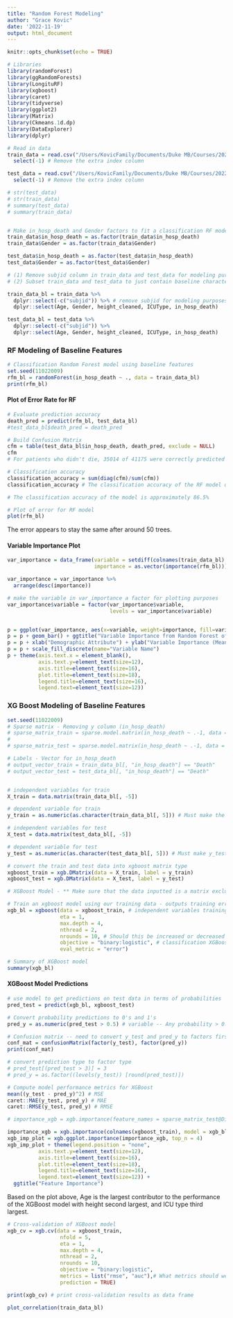 ```yaml
---
title: "Random Forest Modeling"
author: "Grace Kovic"
date: '2022-11-19'
output: html_document
---
```


```r
knitr::opts_chunk$set(echo = TRUE)
```

```r
# Libraries 
library(randomForest)
library(ggRandomForests)
library(LongituRF)
library(xgboost)
library(caret)
library(tidyverse)
library(ggplot2)
library(Matrix)
library(Ckmeans.1d.dp)
library(DataExplorer)
library(dplyr)
```

```r
# Read in data 
train_data = read.csv("/Users/KovicFamily/Documents/Duke MB/Courses/2022-2023 Courses/Fall 2022/BIOSTAT 707 - Stat Machine Learning/Final Project/707FinalProject/train.csv") %>% 
  select(-1) # Remove the extra index column 

test_data = read.csv("/Users/KovicFamily/Documents/Duke MB/Courses/2022-2023 Courses/Fall 2022/BIOSTAT 707 - Stat Machine Learning/Final Project/707FinalProject/test.csv") %>% 
  select(-1) # Remove the extra index column 
```

```r
# str(test_data)
# str(train_data)
# summary(test_data)
# summary(train_data)


# Make in_hosp_death and Gender factors to fit a classification RF model
train_data$in_hosp_death = as.factor(train_data$in_hosp_death)
train_data$Gender = as.factor(train_data$Gender)

test_data$in_hosp_death = as.factor(test_data$in_hosp_death)
test_data$Gender = as.factor(test_data$Gender)
```

```r
# (1) Remove subjid column in train_data and test_data for modeling purposes  
# (2) Subset train_data and test_data to just contain baseline characteristics collected at time of ICU admission (Age, Gender, Weight, Height, ICU Type, in_hosp_death) plus in_hosp_death

train_data_bl = train_data %>% 
  dplyr::select(-c("subjid")) %>% # remove subjid for modeling purposes 
  dplyr::select(Age, Gender, height_cleaned, ICUType, in_hosp_death)

test_data_bl = test_data %>% 
  dplyr::select(-c("subjid")) %>% 
  dplyr::select(Age, Gender, height_cleaned, ICUType, in_hosp_death)
```

### RF Modeling of Baseline Features

```r
# Classification Random Forest model using baseline features
set.seed(11022009)
rfm_bl = randomForest(in_hosp_death ~ ., data = train_data_bl) 
print(rfm_bl)

```

#### Plot of Error Rate for RF 

```r
# Evaluate prediction accuracy
death_pred = predict(rfm_bl, test_data_bl)
#test_data_bl$death_pred = death_pred

# Build Confusion Matrix 
cfm = table(test_data_bl$in_hosp_death, death_pred, exclude = NULL)
cfm
# For patients who didn't die, 35014 of 41175 were correctly predicted to have not died. For those who did die, 621 of 41175 were correctly predicted to have died. 

# Classification accuracy 
classification_accuracy = sum(diag(cfm)/sum(cfm))
classification_accuracy # The classification accuracy of the RF model using baseline 

# The classification accuracy of the model is approximately 86.5%

```

```r
# Plot of error for RF model
plot(rfm_bl)
```

The error appears to stay the same after around 50 trees.

#### Variable Importance Plot 

```r
var_importance = data_frame(variable = setdiff(colnames(train_data_bl), "in_hosp_death"), 
                            importance = as.vector(importance(rfm_bl)))

var_importance = var_importance %>% 
  arrange(desc(importance)) 

# make the variable in var_importance a factor for plotting purposes 
var_importance$variable = factor(var_importance$variable, 
                                 levels = var_importance$variable)


p = ggplot(var_importance, aes(x=variable, weight=importance, fill=variable))
p = p + geom_bar() + ggtitle("Variable Importance from Random Forest of Baseline Features")
p = p + xlab("Demographic Attribute") + ylab("Variable Importance (Mean Decrease in Gini Index)")
p = p + scale_fill_discrete(name="Variable Name")
p + theme(axis.text.x = element_blank(),
          axis.text.y=element_text(size=12),
          axis.title=element_text(size=16),
          plot.title=element_text(size=18),
          legend.title=element_text(size=16),
          legend.text=element_text(size=12)) 

```

### XG Boost Modeling of Baseline Features

```r
set.seed(11022009)
# Sparse matrix - Removing y column (in_hosp_death)
# sparse_matrix_train = sparse.model.matrix(in_hosp_death ~ .-1, data = train_data_bl)
# 
# sparse_matrix_test = sparse.model.matrix(in_hosp_death ~ .-1, data = test_data_bl)

# Labels - Vector for in_hosp_death
# output_vector_train = train_data_bl[, "in_hosp_death"] == "Death"
# output_vector_test = test_data_bl[, "in_hosp_death"] == "Death"


# independent variables for train
X_train = data.matrix(train_data_bl[, -5])

# dependent variable for train
y_train = as.numeric(as.character(train_data_bl[, 5])) # Must make the y_train a character and then numeric

# independent variables for test
X_test = data.matrix(test_data_bl[, -5])

# dependent variable for test
y_test = as.numeric(as.character(test_data_bl[, 5])) # Must make y_test a character and then numeric

# convert the train and test data into xgboost matrix type 
xgboost_train = xgb.DMatrix(data = X_train, label = y_train)
xgboost_test = xgb.DMatrix(data = X_test, label = y_test)

# XGBoost Model - ** Make sure that the data inputted is a matrix excluding y variable. The y variable will be inputted as a separate vector using the label argument

# Train an xgboost model using our training data - outputs training error
xgb_bl = xgboost(data = xgboost_train, # independent variables training data
                 eta = 1, 
                 max.depth = 4, 
                 nthread = 2, 
                 nrounds = 10, # Should this be increased or decreased ?
                 objective = "binary:logistic", # classification XGBoost
                 eval_metric = "error") 

# Summary of XGBoost model
summary(xgb_bl) 

```


#### XGBoost Model Predictions
```r
# use model to get predictions on test data in terms of probabilities 
pred_test = predict(xgb_bl, xgboost_test)

# Convert probability predictions to 0's and 1's
pred_y = as.numeric(pred_test > 0.5) # variable -- Any probability > 0.5 is classified as 1 and 0, otherwise 

# Confusion matrix -- need to convert y_test and pred_y to factors first
conf_mat = confusionMatrix(factor(y_test), factor(pred_y))
print(conf_mat)

# convert prediction type to factor type 
# pred_test[(pred_test > 3)] = 3
# pred_y = as.factor((levels(y_test)) [round(pred_test)])

```

```r
# Compute model performance metrics for XGBoost 
mean((y_test - pred_y)^2) # MSE
caret::MAE(y_test, pred_y) # MAE
caret::RMSE(y_test, pred_y) # RMSE
```

```r
# importance_xgb = xgb.importance(feature_names = sparse_matrix_test@Dimnames[[2]], model = xgb_bl)

importance_xgb = xgb.importance(colnames(xgboost_train), model = xgb_bl)
xgb_imp_plot = xgb.ggplot.importance(importance_xgb, top_n = 4) 
xgb_imp_plot + theme(legend.position = "none", 
          axis.text.y=element_text(size=12),
          axis.title=element_text(size=16),
          plot.title=element_text(size=18),
          legend.title=element_text(size=16),
          legend.text=element_text(size=12)) + 
  ggtitle("Feature Importance")

```
Based on the plot above, Age is the largest contributor to the performance of the XGBoost model with height second largest, and ICU type third largest. 
```r
# Cross-validation of XGBoost model 
xgb_cv = xgb.cv(data = xgboost_train, 
                 nfold = 5,
                 eta = 1, 
                 max.depth = 4, 
                 nthread = 2, 
                 nrounds = 10, 
                 objective = "binary:logistic", 
                 metrics = list("rmse", "auc"),# What metrics should we use? 
                 prediction = TRUE)

print(xgb_cv) # print cross-validation results as data frame 
```


```r
plot_correlation(train_data_bl)

```

